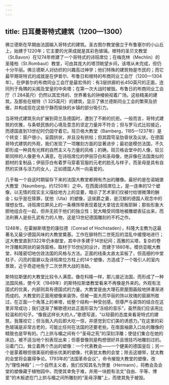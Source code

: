 ```yaml
---
---
---
```

title: 日耳曼哥特式建筑（1200—1300）
---




佛兰德斯在早期由法国输入哥特式的建筑。圣古图尔教堂傲立于布鲁塞尔的小山丘上，始建于1220年；它主要的光荣成就是其彩色玻璃。根特的圣贝文教堂（St.Bavon）在1274年修建了一个哥特式的诗班席位；在梅克林（Mechlin）的圣隆柏（St.Rombaut）教堂，可由其庞大的塔顶眺望乡间，该塔从未完成，但仍十分华丽。佛兰德斯人对纺织的兴趣高过神学；他们特殊的建筑物是市民的；而它最早期哥特式的成就是在伊普尔、布鲁日和根特的布商同业工会厅（1200—1304年）。在伊普尔的布商同业工会厅是最宏伟的：有3层拱廊的长450英尺的正面，连同列于角隅的尖阁及堂皇的中央塔；在第一次大战时被毁。布鲁日的布商同业工会厅（1 284英尺）仍然以其宏伟的、世界著名的钟楼俯视着广场。这些精美的建筑，及那些在根特（1 325英尺）的建筑，显示了佛兰德斯同业工会的繁荣及骄傲，并构成现在这些宁静而愉快的乡镇的部分吸引力。

当哥特式建筑东向扩展到荷兰及德国时，遭到了不断的抗拒。一般而言，哥特式建筑的优雅，与条顿民族的心境及意念的坚定力量并不符合；但与罗马式比较接近，而德国直到13世纪时仍固守着它。班贝格大教堂（Bamberg，1185—1237年）是个转变：窗户很小，呈圆拱状，并且没有拱柱；但其圆穹呈肋骨状及尖状。在德国哥特式建筑的外观，我们发现了一项雕刻方面的显著进步；最初是模仿法国，不久即形成一种具有光辉的自然主义与力量的风格；的确，班贝格会堂中的人像，较兰斯同样的人像更令人满意。在诗班席位的伊丽莎白和圣母像，绝非像在法国类似的题材的复制品；伊丽莎白有着罗马穿着官服的元老的脸孔与样子，而圣母是具有自然的实体与活力的女人，正如德国人所一向喜爱的。

几乎每一个自这时期留存下来的法国大教堂都拥有杰出的雕像。最好的是在诺姆堡大教堂（Naumberg，约1250年）之中。在西面诗班席位上，是一连串的12个塑像，以无情的现实主义描绘地方上的显要，暗示了艺术家们仅被付给很微薄的酬金；似乎是在赎罪，犹他（Uta）的塑像，这侯爵之妻，是沉郁的德国人观念中的理想女性。诗班席位屏风上的一条横饰带表现着犹大拿钱去背叛耶稣；那些形象大胆地组合在一起，但并无损于他们的独立性；犹大略受同情地被雕塑表征出来，而法利赛人是些孔武有力的人物，这是13世纪德国雕刻的不朽之作。

1248年，在霍赫斯塔登的康拉德（Conrad of Hochstaden），科隆大主教为这最著名又最少德国风味的大教堂奠基。工作在腓特烈二世死后的混乱中缓慢地进行；这大教堂直到1322年仍未献堂，其中许多建于14世纪间；高雅的尖塔，复杂的卷叶浮雕和网状的装饰窗格，取材于15世纪的设计，而建于1880年。模仿亚眠大教堂，科隆密切地仿效法国的风格与方法。正面的线条太直太呆板了，但高细的中堂柱子、闪亮的窗扉以及诗班席位方柱上的14个塑像，方造成了一个吸引人的室内景致，近乎奇迹地免于二次世界大战的浩劫。

斯特拉斯堡的大教堂比较令人满意。像在科隆一样，那儿接近法国，而形成了一种法国风格，使今天（1949年）的斯特拉斯堡教堂看来不再像是外来的。外观有法国式的优美，内部则具有德国式的力量。大教堂是由大理石房屋图画般地拼凑渐进而成的。大教堂的正面用塑像来装饰，但被一面大而华丽的饰以玫瑰的窗扉所胜过，在正面一个角落上的单塔，给整个结构一种受创感。但尊严与装饰的结合在这里非常成功；我们逐渐了解歌德对此正面形容为“冻结的音乐”，虽然我们应该用比较温和的句子。“像我这样长大的人，”歌德写道，“以轻藐的态度来看哥特式的建筑，我蔑视它；但当我入内后即大吃一惊，并感觉到它们美的诱惑力。”在这里的彩色玻璃是非常古老的，可能比任何在法国的还要老些。在南面袖廊入口处的雕像的精致也是罕有的。门上拱与楣之间有个“圣母之死”的深刻浮雕；使徒们集合在她的床边，被不适当地个别表现出来；但基督像则是构想很好并且很技巧地雕刻过的。沿着门口，耸立着两个杰出的塑像：一个代表教会——一个健美的德国皇后；另一个是蒙着眼但很美丽的细长优美的塑像，代表犹太教的会堂；除去这绷带，犹太教的会堂将会赢得争论。1793年的“法国革命会议”，命令摧毁大教堂的塑像，改为“理性神殿”；一个自然主义者，我们仅知其名为贺曼（Hermann），将教会及会堂的塑像藏于植物园中，而使其幸免于难，并用一块题有法文“自由、平等、博爱”的木板遮在门上拱与楣之间所雕刻的“圣母浮雕”上，而使其免于被毁。